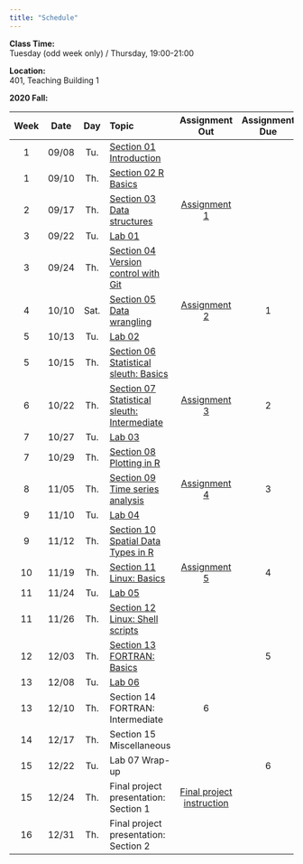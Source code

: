 ---
title: "Schedule"
---
**Class Time:**   
Tuesday (odd week only) / Thursday, 19:00-21:00

**Location:**   
401, Teaching Building 1

**2020 Fall:**

|Week|Date |Day | Topic                                                                                |Assignment Out|Assignment Due|
|:--:|:---:|:--:|:-------------------------------------------------------------------------------------|:------------:|:------------:|
|1   |09/08|Tu. |[Section 01 Introduction](https://zhu-group.github.io/ese5023/Section_01.html)        |              |              |
|1   |09/10|Th. |[Section 02 R Basics](https://zhu-group.github.io/ese5023/Section_02.html)            |              |              |
|2   |09/17|Th. |[Section 03 Data structures](https://zhu-group.github.io/ese5023/Section_03.html)     | [Assignment 1](https://zhu-group.github.io/ese5023/Assignment_01.html) |      |
|3   |09/22|Tu. |[Lab 01](https://zhu-group.github.io/ese5023/Lab_01.html)                             |              |              |
|3   |09/24|Th. |[Section 04 Version control with Git](https://zhu-group.github.io/ese5023/Section_04.html)           |              |              |
|4   |10/10|Sat.|[Section 05 Data wrangling](https://zhu-group.github.io/ese5023/Section_05.html)      | [Assignment 2](https://zhu-group.github.io/ese5023/Assignment_02.html) |  1   |
|5   |10/13|Tu. |[Lab 02](https://zhu-group.github.io/ese5023/Lab_02.html)                             |              |              |
|5   |10/15|Th. |[Section 06 Statistical sleuth: Basics](https://zhu-group.github.io/ese5023/Section_06.html)         |              |              |
|6   |10/22|Th. |[Section 07 Statistical sleuth: Intermediate](https://zhu-group.github.io/ese5023/Section_07.html)   | [Assignment 3](https://zhu-group.github.io/ese5023/Assignment_03.html) |  2   |
|7   |10/27|Tu. |[Lab 03](https://zhu-group.github.io/ese5023/Lab_03.html)                             |              |              |
|7   |10/29|Th. |[Section 08 Plotting in R](https://zhu-group.github.io/ese5023/Section_08.html)       |              |              |
|8   |11/05|Th. |[Section 09 Time series analysis](https://zhu-group.github.io/ese5023/Section_09.html)| [Assignment 4](https://zhu-group.github.io/ese5023/Assignment_04.html) |  3   |
|9   |11/10|Tu. |[Lab 04](https://zhu-group.github.io/ese5023/Lab_04.html)                             |              |              |
|9   |11/12|Th. |[Section 10 Spatial Data Types in R](https://zhu-group.github.io/ese5023/Section_10.html)            |              |              |
|10  |11/19|Th. |[Section 11 Linux: Basics](https://zhu-group.github.io/ese5023/Section_11.html)       | [Assignment 5](https://zhu-group.github.io/ese5023/Assignment_05.html)           |  4           |
|11  |11/24|Tu. |[Lab 05](https://zhu-group.github.io/ese5023/Lab_05.html)                             |              |              |
|11  |11/26|Th. |[Section 12 Linux: Shell scripts](https://zhu-group.github.io/ese5023/Section_12.html)|              |              |
|12  |12/03|Th. |[Section 13 FORTRAN: Basics](https://zhu-group.github.io/ese5023/Section_13.html)     |              |  5           |
|13  |12/08|Tu. |[Lab 06](https://zhu-group.github.io/ese5023/Lab_06.html)                             |              |              |
|13  |12/10|Th. |Section 14 FORTRAN: Intermediate                                                      |  6           |              |
|14  |12/17|Th. |Section 15 Miscellaneous                                                              |              |              |
|15  |12/22|Tu. |Lab 07 Wrap-up                                                                        |              |  6           |
|15  |12/24|Th. |Final project presentation: Section 1                                                 |[Final project instruction](https://zhu-group.github.io/ese5023/download/Final_project_2020.pdf)                      |              |
|16  |12/31|Th. |Final project presentation: Section 2                                                 |              |              |